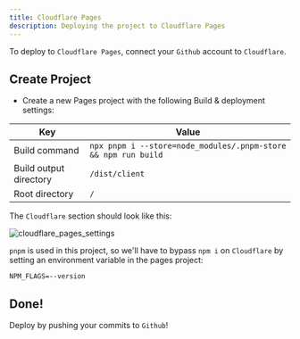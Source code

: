 ```yaml
---
title: Cloudflare Pages
description: Deploying the project to Cloudflare Pages
---
```


To deploy to `Cloudflare Pages`, connect your `Github` account to `Cloudflare`.

## Create Project

- Create a new Pages project with the following Build & deployment settings:

| Key                    | Value                                                          |
| ---------------------- | -------------------------------------------------------------- |
| Build command          | `npx pnpm i --store=node_modules/.pnpm-store && npm run build` |
| Build output directory | `/dist/client`                                                 |
| Root directory         | `/`                                                            |

The `Cloudflare` section should look like this:

![cloudflare_pages_settings](/cloudflare_pages_settings.png)

`pnpm` is used in this project, so we'll have to bypass `npm i` on `Cloudflare` by setting an environment variable in the pages project:

```
NPM_FLAGS=--version
```

## Done!

Deploy by pushing your commits to `Github`!
